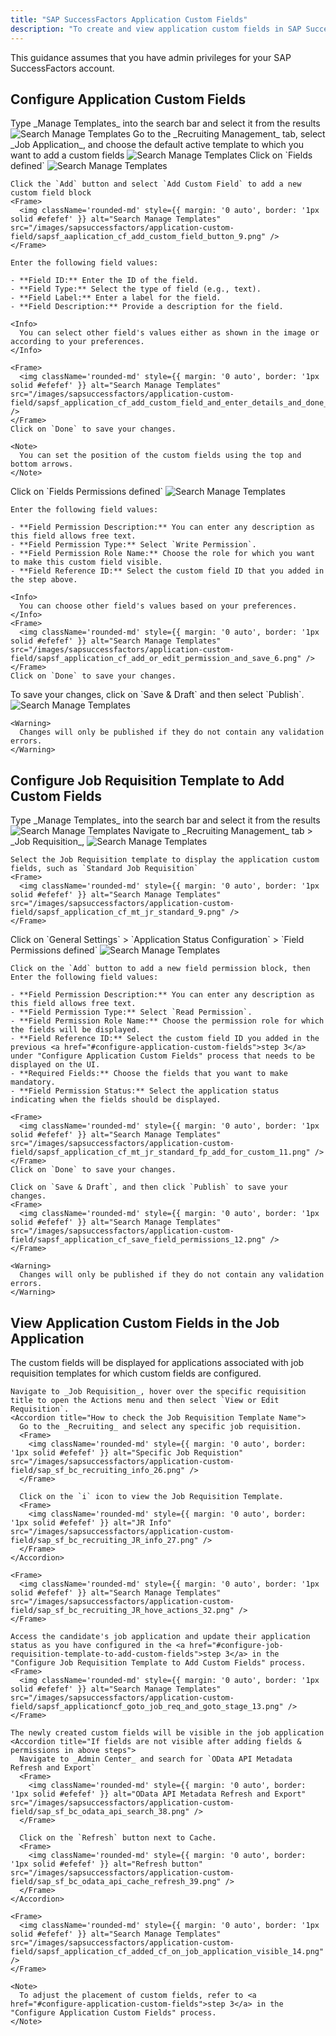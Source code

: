 ```yaml
---
title: "SAP SuccessFactors Application Custom Fields"
description: "To create and view application custom fields in SAP SuccessFactors, follow these steps"
---
```



<Warning>
  This guidance assumes that you have admin privileges for your SAP SuccessFactors account.
</Warning>

## Configure Application Custom Fields

<Steps>
  <Step title="Search for Manage Templates">
    Type _Manage Templates_ into the search bar and select it from the results
    <Frame>
      <img className='rounded-md' style={{ margin: '0 auto', border: '1px solid #efefef' }} alt="Search Manage Templates" src="/images/sapsuccessfactors/application-custom-field/sapsf_application_cf_manage_template_search_1.png" />
    </Frame>
  </Step>

  <Step title="Select Job Application template">
    Go to the _Recruiting Management_ tab, select _Job Application_, and choose the default active template to which you want to add a custom fields
    <Frame>
      <img className='rounded-md' style={{ margin: '0 auto', border: '1px solid #efefef' }} alt="Search Manage Templates" src="/images/sapsuccessfactors/application-custom-field/sapsf_application_cf_mt_Recrut_manage_job_application_option_2.png" />
    </Frame>
  </Step>

  <Step title="Add application custom fields in template">
    Click on `Fields defined`
    <Frame>
      <img className='rounded-md' style={{ margin: '0 auto', border: '1px solid #efefef' }} alt="Search Manage Templates" src="/images/sapsuccessfactors/application-custom-field/sapsf_appliation_cf_mt_Temaplate_settingS_Field_defined_3.png" />
    </Frame>

    Click the `Add` button and select `Add Custom Field` to add a new custom field block
    <Frame>
      <img className='rounded-md' style={{ margin: '0 auto', border: '1px solid #efefef' }} alt="Search Manage Templates" src="/images/sapsuccessfactors/application-custom-field/sapsf_aaplication_cf_add_custom_field_button_9.png" />
    </Frame>

    Enter the following field values:

    - **Field ID:** Enter the ID of the field.
    - **Field Type:** Select the type of field (e.g., text).
    - **Field Label:** Enter a label for the field.
    - **Field Description:** Provide a description for the field.
    
    <Info>
      You can select other field's values either as shown in the image or according to your preferences.
    </Info>

    <Frame>
      <img className='rounded-md' style={{ margin: '0 auto', border: '1px solid #efefef' }} alt="Search Manage Templates" src="/images/sapsuccessfactors/application-custom-field/sapsf_application_cf_add_custom_field_and_enter_details_and_done_4.png" />
    </Frame>
    Click on `Done` to save your changes.

    <Note>
      You can set the position of the custom fields using the top and bottom arrows.
    </Note>
  </Step>

  <Step title="Add application custom fields permissions">
    Click on `Fields Permissions defined`
    <Frame>
      <img className='rounded-md' style={{ margin: '0 auto', border: '1px solid #efefef' }} alt="Search Manage Templates" src="/images/sapsuccessfactors/application-custom-field/sapsf_application_cf_field_permisssion_5.png" />
    </Frame>

    Enter the following field values:

    - **Field Permission Description:** You can enter any description as this field allows free text.
    - **Field Permission Type:** Select `Write Permission`.
    - **Field Permission Role Name:** Choose the role for which you want to make this custom field visible.
    - **Field Reference ID:** Select the custom field ID that you added in the step above.

    <Info>
      You can choose other field's values based on your preferences.
    </Info>
    <Frame>
      <img className='rounded-md' style={{ margin: '0 auto', border: '1px solid #efefef' }} alt="Search Manage Templates" src="/images/sapsuccessfactors/application-custom-field/sapsf_application_cf_add_or_edit_permission_and_save_6.png" />
    </Frame>
    Click on `Done` to save your changes.
  </Step>
  
  <Step title="Ensure that you save all of your changes">
    To save your changes, click on `Save & Draft` and then select `Publish`.
    <Frame>
      <img className='rounded-md' style={{ margin: '0 auto', border: '1px solid #efefef' }} alt="Search Manage Templates" src="/images/sapsuccessfactors/application-custom-field/sapsf_application_cf_save_as_draft_and_publish_7.png" />
    </Frame>

    <Warning>
      Changes will only be published if they do not contain any validation errors.
    </Warning>
  </Step>
</Steps>


## Configure Job Requisition Template to Add Custom Fields

<Steps>
  <Step title="Search for Manage Templates">
    Type _Manage Templates_ into the search bar and select it from the results
    <Frame>
      <img className='rounded-md' style={{ margin: '0 auto', border: '1px solid #efefef' }} alt="Search Manage Templates" src="/images/sapsuccessfactors/application-custom-field/sapsf_application_cf_manage_template_search_1.png" />
    </Frame>
  </Step>

  <Step title="Select Job Requisition template">
    Navigate to _Recruiting Management_ tab > _Job Requisition_,
    <Frame>
      <img className='rounded-md' style={{ margin: '0 auto', border: '1px solid #efefef' }} alt="Search Manage Templates" src="/images/sapsuccessfactors/application-custom-field/sapsf_application_cf_in_job_req_to_show_8.png" />
    </Frame>

    Select the Job Requisition template to display the application custom fields, such as `Standard Job Requisition`
    <Frame>
      <img className='rounded-md' style={{ margin: '0 auto', border: '1px solid #efefef' }} alt="Search Manage Templates" src="/images/sapsuccessfactors/application-custom-field/sapsf_application_cf_mt_jr_standard_9.png" />
    </Frame>
  </Step>

  <Step title="Add permissions for application custom fields into the Job Requisition template">
    Click on `General Settings` > `Application Status Configuration` > `Field Permissions defined`
    <Frame>
      <img className='rounded-md' style={{ margin: '0 auto', border: '1px solid #efefef' }} alt="Search Manage Templates" src="/images/sapsuccessfactors/application-custom-field/sapsf_application_cf_mt_jr_standard_field_permission_10.png" />
    </Frame>

    Click on the `Add` button to add a new field permission block, then Enter the following field values:

    - **Field Permission Description:** You can enter any description as this field allows free text.
    - **Field Permission Type:** Select `Read Permission`.
    - **Field Permission Role Name:** Choose the permission role for which the fields will be displayed.
    - **Field Reference ID:** Select the custom field ID you added in the previous <a href="#configure-application-custom-fields">step 3</a> under "Configure Application Custom Fields" process that needs to be displayed on the UI.
    - **Required Fields:** Choose the fields that you want to make mandatory.
    - **Field Permission Status:** Select the application status indicating when the fields should be displayed.

    <Frame>
      <img className='rounded-md' style={{ margin: '0 auto', border: '1px solid #efefef' }} alt="Search Manage Templates" src="/images/sapsuccessfactors/application-custom-field/sapsf_application_cf_mt_jr_standard_fp_add_for_custom_11.png" />
    </Frame>
    Click on `Done` to save your changes.

    Click on `Save & Draft`, and then click `Publish` to save your changes.
    <Frame>
      <img className='rounded-md' style={{ margin: '0 auto', border: '1px solid #efefef' }} alt="Search Manage Templates" src="/images/sapsuccessfactors/application-custom-field/sapsf_application_cf_save_field_permissions_12.png" />
    </Frame>

    <Warning>
      Changes will only be published if they do not contain any validation errors.
    </Warning>
  </Step>
</Steps>


## View Application Custom Fields in the Job Application

<Steps>
  <Step title="Go to Job Requisition">
    <Info>
      The custom fields will be displayed for applications associated with job requisition templates for which custom fields are configured.
    </Info>

    Navigate to _Job Requisition_, hover over the specific requisition title to open the Actions menu and then select `View or Edit Requisition`.
    <Accordion title="How to check the Job Requisition Template Name">
      Go to the _Recruiting_ and select any specific job requisition.
      <Frame>
        <img className='rounded-md' style={{ margin: '0 auto', border: '1px solid #efefef' }} alt="Specific Job Requistion" src="/images/sapsuccessfactors/application-custom-field/sap_sf_bc_recruiting_info_26.png" />
      </Frame>

      Click on the `i` icon to view the Job Requisition Template.
      <Frame>
        <img className='rounded-md' style={{ margin: '0 auto', border: '1px solid #efefef' }} alt="JR Info" src="/images/sapsuccessfactors/application-custom-field/sap_sf_bc_recruiting_JR_info_27.png" />
      </Frame>
    </Accordion>

    <Frame>
      <img className='rounded-md' style={{ margin: '0 auto', border: '1px solid #efefef' }} alt="Search Manage Templates" src="/images/sapsuccessfactors/application-custom-field/sap_sf_bc_recruiting_JR_hove_actions_32.png" />
    </Frame>

    Access the candidate's job application and update their application status as you have configured in the <a href="#configure-job-requisition-template-to-add-custom-fields">step 3</a> in the "Configure Job Requisition Template to Add Custom Fields" process.
    <Frame>
      <img className='rounded-md' style={{ margin: '0 auto', border: '1px solid #efefef' }} alt="Search Manage Templates" src="/images/sapsuccessfactors/application-custom-field/sapsf_applicationcf_goto_job_req_and_goto_stage_13.png" />
    </Frame>

    The newly created custom fields will be visible in the job application
    <Accordion title="If fields are not visible after adding fields & permissions in above steps">
      Navigate to _Admin Center_ and search for `OData API Metadata Refresh and Export`
      <Frame>
        <img className='rounded-md' style={{ margin: '0 auto', border: '1px solid #efefef' }} alt="OData API Metadata Refresh and Export" src="/images/sapsuccessfactors/application-custom-field/sap_sf_bc_odata_api_search_38.png" />
      </Frame>

      Click on the `Refresh` button next to Cache.
      <Frame>
        <img className='rounded-md' style={{ margin: '0 auto', border: '1px solid #efefef' }} alt="Refresh button" src="/images/sapsuccessfactors/application-custom-field/sap_sf_bc_odata_api_cache_refresh_39.png" />
      </Frame>
    </Accordion>

    <Frame>
      <img className='rounded-md' style={{ margin: '0 auto', border: '1px solid #efefef' }} alt="Search Manage Templates" src="/images/sapsuccessfactors/application-custom-field/sapsf_application_cf_added_cf_on_job_application_visible_14.png" />
    </Frame>

    <Note>
      To adjust the placement of custom fields, refer to <a href="#configure-application-custom-fields">step 3</a> in the "Configure Application Custom Fields" process.
    </Note>
  </Step>
</Steps>

<IntegrationFooter />